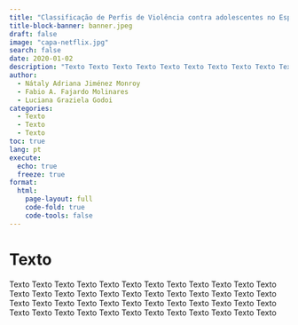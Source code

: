 ```yaml
---
title: "Classificação de Perfis de Violência contra adolescentes no Espı́rito Santo"
title-block-banner: banner.jpeg
draft: false
image: "capa-netflix.jpg"
search: false
date: 2020-01-02
description: "Texto Texto Texto Texto Texto Texto Texto Texto Texto Texto Texto Texto Texto Texto Texto Texto Texto Texto Texto Texto Texto Texto Texto Texto Texto Texto Texto Texto Texto Texto Texto Texto Texto Texto Texto Texto Texto Texto Texto Texto Texto Texto Texto Texto Texto Texto Texto Texto"
author: 
  - Nátaly Adriana Jiménez Monroy
  - Fabio A. Fajardo Molinares
  - Luciana Graziela Godoi
categories: 
  - Texto
  - Texto
  - Texto
toc: true
lang: pt
execute:
  echo: true
  freeze: true
format: 
  html:
    page-layout: full
    code-fold: true
    code-tools: false
---
```


# Texto

Texto Texto Texto Texto Texto Texto Texto Texto Texto Texto Texto Texto Texto Texto Texto Texto Texto Texto Texto Texto Texto Texto Texto Texto Texto Texto Texto Texto Texto Texto Texto Texto Texto Texto Texto Texto Texto Texto Texto Texto Texto Texto Texto Texto Texto Texto Texto Texto